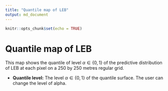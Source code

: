 ```yaml
---
title: "Quantile map of LEB"
output: md_document
---
```


```r
knitr::opts_chunk$set(echo = TRUE)
```
# Quantile map of LEB

This map shows the quantile of level $\alpha \in \{0, 1 \}$ of the predictive distribution of LEB at each pixel on a  250 by 250 metres regular grid. 

* **Quantile level:**
The level $\alpha \in \{0, 1 \}$ of the quantile surface. The user can change the level of alpha.